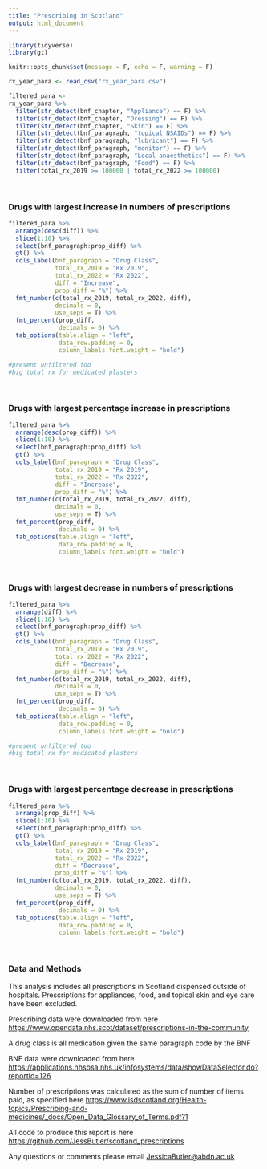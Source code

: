 ```yaml
---
title: "Prescribing in Scotland"
output: html_document
---
```


```r
library(tidyverse)
library(gt)

knitr::opts_chunk$set(message = F, echo = F, warning = F)

rx_year_para <- read_csv("rx_year_para.csv")
```

```r
filtered_para <-
rx_year_para %>%
  filter(str_detect(bnf_chapter, "Appliance") == F) %>%
  filter(str_detect(bnf_chapter, "Dressing") == F) %>%
  filter(str_detect(bnf_chapter, "Skin") == F) %>%
  filter(str_detect(bnf_paragraph, "topical NSAIDs") == F) %>%
  filter(str_detect(bnf_paragraph, "lubricant") == F) %>%
  filter(str_detect(bnf_paragraph, "monitor") == F) %>%
  filter(str_detect(bnf_paragraph, "Local anaesthetics") == F) %>%
  filter(str_detect(bnf_paragraph, "Food") == F) %>%
  filter(total_rx_2019 >= 100000 | total_rx_2022 >= 100000) 
```

<br>

### Drugs with largest **increase** in numbers of prescriptions

```r

filtered_para %>%
  arrange(desc(diff)) %>%
  slice(1:10) %>%
  select(bnf_paragraph:prop_diff) %>%
  gt() %>%
  cols_label(bnf_paragraph = "Drug Class",
             total_rx_2019 = "Rx 2019",
             total_rx_2022 = "Rx 2022",
             diff = "Increase",
             prop_diff = "%") %>%
  fmt_number(c(total_rx_2019, total_rx_2022, diff),
             decimals = 0,
             use_seps = T) %>%
  fmt_percent(prop_diff,
              decimals = 0) %>%
  tab_options(table.align = "left",
              data_row.padding = 0,
              column_labels.font.weight = "bold")

#present unfiltered too
#big total rx for medicated plasters
```

<br>

### Drugs with largest **percentage increase** in prescriptions

```r

filtered_para %>%
  arrange(desc(prop_diff)) %>%
  slice(1:10) %>%
  select(bnf_paragraph:prop_diff) %>%
  gt() %>%
  cols_label(bnf_paragraph = "Drug Class",
             total_rx_2019 = "Rx 2019",
             total_rx_2022 = "Rx 2022",
             diff = "Increase",
             prop_diff = "%") %>%
  fmt_number(c(total_rx_2019, total_rx_2022, diff),
             decimals = 0,
             use_seps = T) %>%
  fmt_percent(prop_diff,
              decimals = 0) %>%
  tab_options(table.align = "left",
              data_row.padding = 0,
              column_labels.font.weight = "bold")

```

<br>

### Drugs with largest **decrease** in numbers of prescriptions

```r

filtered_para %>%
  arrange(diff) %>%
  slice(1:10) %>%
  select(bnf_paragraph:prop_diff) %>%
  gt() %>%
  cols_label(bnf_paragraph = "Drug Class",
             total_rx_2019 = "Rx 2019",
             total_rx_2022 = "Rx 2022",
             diff = "Decrease",
             prop_diff = "%") %>%
  fmt_number(c(total_rx_2019, total_rx_2022, diff),
             decimals = 0,
             use_seps = T) %>%
  fmt_percent(prop_diff,
              decimals = 0) %>%
  tab_options(table.align = "left",
              data_row.padding = 0,
              column_labels.font.weight = "bold")

#present unfiltered too
#big total rx for medicated plasters
```

<br>

### Drugs with largest **percentage decrease** in prescriptions

```r

filtered_para %>%
  arrange(prop_diff) %>%
  slice(1:10) %>%
  select(bnf_paragraph:prop_diff) %>%
  gt() %>%
  cols_label(bnf_paragraph = "Drug Class",
             total_rx_2019 = "Rx 2019",
             total_rx_2022 = "Rx 2022",
             diff = "Decrease",
             prop_diff = "%") %>%
  fmt_number(c(total_rx_2019, total_rx_2022, diff),
             decimals = 0,
             use_seps = T) %>%
  fmt_percent(prop_diff,
              decimals = 0) %>%
  tab_options(table.align = "left",
              data_row.padding = 0,
              column_labels.font.weight = "bold")

```

<br>

### Data and Methods

This analysis includes all prescriptions in Scotland dispensed outside of hospitals. Prescriptions for appliances, food, and topical skin and eye care have been excluded.

Prescribing data were downloaded from here <https://www.opendata.nhs.scot/dataset/prescriptions-in-the-community>

A drug class is all medication given the same paragraph code by the BNF

BNF data were downloaded from here <https://applications.nhsbsa.nhs.uk/infosystems/data/showDataSelector.do?reportId=126>

Number of prescriptions was calculated as the sum of number of items paid, as specified here <https://www.isdscotland.org/Health-topics/Prescribing-and-medicines/_docs/Open_Data_Glossary_of_Terms.pdf?1>

All code to produce this report is here <https://github.com/JessButler/scotland_prescriptions>

Any questions or comments please email [JessicaButler\@abdn.ac.uk](mailto:JessicaButler@abdn.ac.uk){.email}
